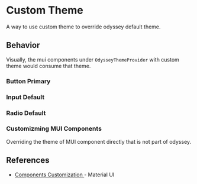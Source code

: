 
<Meta title="Customization/Components" anchor />

# Custom Theme

A way to use custom theme to override odyssey default theme.

## Behavior

Visually, the mui components under `OdysseyThemeProvider` with custom theme would consume that theme.

### Button Primary

<Canvas>
  <Story of={Stories.ButtonStory} />
</Canvas>

### Input Default

<Canvas>
  <Story of={Stories.TextFieldStory} />
</Canvas>

### Radio Default

<Canvas>
  <Story of={Stories.RadioGroupStory} />
</Canvas>

### Customizming MUI Components

Overriding the theme of MUI component directly that is not part of odyssey.

<Canvas>
  <Story id="customization-components--custom-component-story" />
</Canvas>

## References

- <a href="https://mui.com/material-ui/customization/theme-components/">
    Components Customization
  </a> - Material UI
